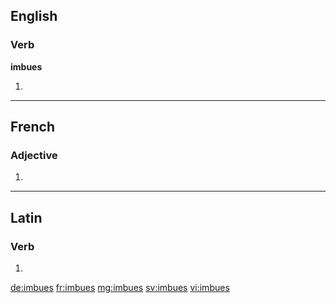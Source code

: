 ==English==

===Verb===
'''imbues'''

# {{en-third-person singular of|imbue}}

----

==French==

===Adjective===
{{fr-adj-form}} {{f-p}}

# {{feminine plural of|imbu|lang=fr}}

----

==Latin==

===Verb===
{{la-verb-form|imbuēs}}

# {{conjugation of|imbuō||2|s|fut|act|ind|lang=la}}

[[de:imbues]]
[[fr:imbues]]
[[mg:imbues]]
[[sv:imbues]]
[[vi:imbues]]